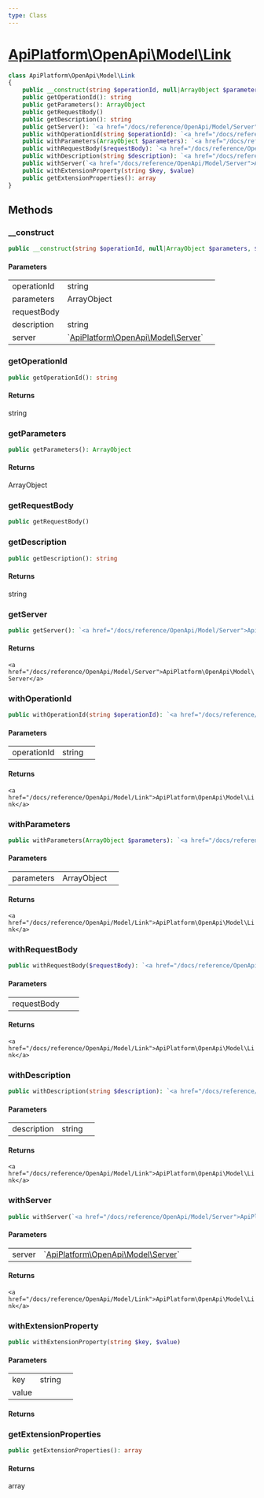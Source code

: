 ```yaml
---
type: Class
---
```


# [ApiPlatform\OpenApi\Model\Link](/docs/reference/OpenApi/Model/Link)



```php
class ApiPlatform\OpenApi\Model\Link
{
    public __construct(string $operationId, null|ArrayObject $parameters, $requestBody, string $description, null|`<a href="/docs/reference/OpenApi/Model/Server">ApiPlatform\OpenApi\Model\Server</a>` $server)
    public getOperationId(): string
    public getParameters(): ArrayObject
    public getRequestBody()
    public getDescription(): string
    public getServer(): `<a href="/docs/reference/OpenApi/Model/Server">ApiPlatform\OpenApi\Model\Server</a>`
    public withOperationId(string $operationId): `<a href="/docs/reference/OpenApi/Model/Link">ApiPlatform\OpenApi\Model\Link</a>`
    public withParameters(ArrayObject $parameters): `<a href="/docs/reference/OpenApi/Model/Link">ApiPlatform\OpenApi\Model\Link</a>`
    public withRequestBody($requestBody): `<a href="/docs/reference/OpenApi/Model/Link">ApiPlatform\OpenApi\Model\Link</a>`
    public withDescription(string $description): `<a href="/docs/reference/OpenApi/Model/Link">ApiPlatform\OpenApi\Model\Link</a>`
    public withServer(`<a href="/docs/reference/OpenApi/Model/Server">ApiPlatform\OpenApi\Model\Server</a>` $server): `<a href="/docs/reference/OpenApi/Model/Link">ApiPlatform\OpenApi\Model\Link</a>`
    public withExtensionProperty(string $key, $value)
    public getExtensionProperties(): array
}
```
## Methods

### __construct



```php
public __construct(string $operationId, null|ArrayObject $parameters, $requestBody, string $description, null|`<a href="/docs/reference/OpenApi/Model/Server">ApiPlatform\OpenApi\Model\Server</a>` $server)
```

#### Parameters

<table><tbody>
<tr><td>operationId</td><td>string</td><td></td></tr><tr><td>parameters</td><td>ArrayObject</td><td></td></tr><tr><td>requestBody</td><td></td><td></td></tr><tr><td>description</td><td>string</td><td></td></tr><tr><td>server</td><td>`<a href="/docs/reference/OpenApi/Model/Server">ApiPlatform\OpenApi\Model\Server</a>`</td><td></td></tr>
</tbody>
</table>

### getOperationId



```php
public getOperationId(): string
```

#### Returns

string

### getParameters



```php
public getParameters(): ArrayObject
```

#### Returns

ArrayObject

### getRequestBody



```php
public getRequestBody()
```

### getDescription



```php
public getDescription(): string
```

#### Returns

string

### getServer



```php
public getServer(): `<a href="/docs/reference/OpenApi/Model/Server">ApiPlatform\OpenApi\Model\Server</a>`
```

#### Returns

`<a href="/docs/reference/OpenApi/Model/Server">ApiPlatform\OpenApi\Model\Server</a>`

### withOperationId



```php
public withOperationId(string $operationId): `<a href="/docs/reference/OpenApi/Model/Link">ApiPlatform\OpenApi\Model\Link</a>`
```

#### Parameters

<table><tbody>
<tr><td>operationId</td><td>string</td><td></td></tr>
</tbody>
</table>

#### Returns

`<a href="/docs/reference/OpenApi/Model/Link">ApiPlatform\OpenApi\Model\Link</a>`

### withParameters



```php
public withParameters(ArrayObject $parameters): `<a href="/docs/reference/OpenApi/Model/Link">ApiPlatform\OpenApi\Model\Link</a>`
```

#### Parameters

<table><tbody>
<tr><td>parameters</td><td>ArrayObject</td><td></td></tr>
</tbody>
</table>

#### Returns

`<a href="/docs/reference/OpenApi/Model/Link">ApiPlatform\OpenApi\Model\Link</a>`

### withRequestBody



```php
public withRequestBody($requestBody): `<a href="/docs/reference/OpenApi/Model/Link">ApiPlatform\OpenApi\Model\Link</a>`
```

#### Parameters

<table><tbody>
<tr><td>requestBody</td><td></td><td></td></tr>
</tbody>
</table>

#### Returns

`<a href="/docs/reference/OpenApi/Model/Link">ApiPlatform\OpenApi\Model\Link</a>`

### withDescription



```php
public withDescription(string $description): `<a href="/docs/reference/OpenApi/Model/Link">ApiPlatform\OpenApi\Model\Link</a>`
```

#### Parameters

<table><tbody>
<tr><td>description</td><td>string</td><td></td></tr>
</tbody>
</table>

#### Returns

`<a href="/docs/reference/OpenApi/Model/Link">ApiPlatform\OpenApi\Model\Link</a>`

### withServer



```php
public withServer(`<a href="/docs/reference/OpenApi/Model/Server">ApiPlatform\OpenApi\Model\Server</a>` $server): `<a href="/docs/reference/OpenApi/Model/Link">ApiPlatform\OpenApi\Model\Link</a>`
```

#### Parameters

<table><tbody>
<tr><td>server</td><td>`<a href="/docs/reference/OpenApi/Model/Server">ApiPlatform\OpenApi\Model\Server</a>`</td><td></td></tr>
</tbody>
</table>

#### Returns

`<a href="/docs/reference/OpenApi/Model/Link">ApiPlatform\OpenApi\Model\Link</a>`

### withExtensionProperty



```php
public withExtensionProperty(string $key, $value)
```

#### Parameters

<table><tbody>
<tr><td>key</td><td>string</td><td></td></tr><tr><td>value</td><td></td><td></td></tr>
</tbody>
</table>

#### Returns



### getExtensionProperties



```php
public getExtensionProperties(): array
```

#### Returns

array
